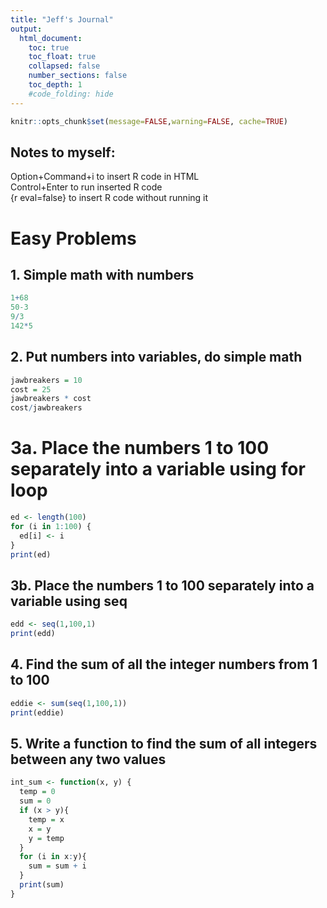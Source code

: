 ```yaml
---
title: "Jeff's Journal"
output:
  html_document:
    toc: true
    toc_float: true
    collapsed: false
    number_sections: false
    toc_depth: 1
    #code_folding: hide
---
```


```r
knitr::opts_chunk$set(message=FALSE,warning=FALSE, cache=TRUE)
```

## Notes to myself:
Option+Command+i to insert R code in HTML  
Control+Enter to run inserted R code  
{r eval=false} to insert R code without running it  

# Easy Problems

## 1. Simple math with numbers
```r
1+68
50-3
9/3
142*5
```

## 2. Put numbers into variables, do simple math
```r
jawbreakers = 10
cost = 25
jawbreakers * cost
cost/jawbreakers
```

# 3a. Place the numbers 1 to 100 separately into a variable using for loop
```r
ed <- length(100)
for (i in 1:100) {
  ed[i] <- i
}
print(ed)
```

## 3b. Place the numbers 1 to 100 separately into a variable using seq
```r
edd <- seq(1,100,1)
print(edd)
```

## 4. Find the sum of all the integer numbers from 1 to 100
```r
eddie <- sum(seq(1,100,1))
print(eddie)
```

## 5. Write a function to find the sum of all integers between any two values
```r
int_sum <- function(x, y) {
  temp = 0
  sum = 0
  if (x > y){
    temp = x
    x = y
    y = temp
  }
  for (i in x:y){
    sum = sum + i
  }
  print(sum)
}
```

